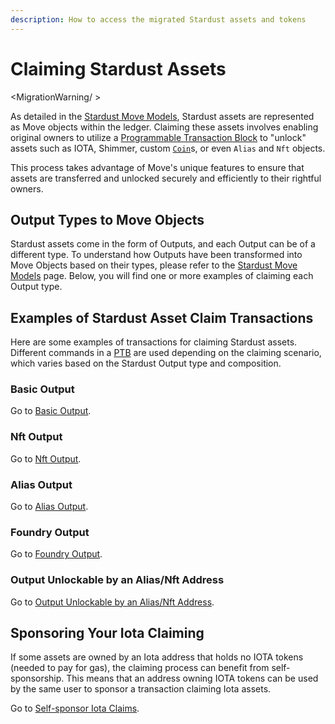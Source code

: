 ```yaml
---
description: How to access the migrated Stardust assets and tokens 
---
```


# Claiming Stardust Assets

<MigrationWarning/ >

As detailed in the [Stardust Move Models](move-models.mdx), Stardust assets are represented as Move objects within the ledger. Claiming these assets involves enabling original owners to utilize a [Programmable Transaction Block](../iota-101/transactions/ptb/programmable-transaction-blocks) to "unlock" assets such as IOTA, Shimmer, custom [`Coin`](../../references/framework/iota-framework/coin.mdx#resource-coin)s, or even `Alias` and `Nft` objects.

This process takes advantage of Move's unique features to ensure that assets are transferred and unlocked securely and efficiently to their rightful owners.

## Output Types to Move Objects

Stardust assets come in the form of Outputs, and each Output can be of a different type. 
To understand how Outputs have been transformed into Move Objects based on their types,
please refer to the [Stardust Move Models](move-models.mdx#summary) page.
Below, you will find one or more examples of claiming each Output type.

## Examples of Stardust Asset Claim Transactions

Here are some examples of transactions for claiming Stardust assets.
Different commands in a [PTB](../iota-101/transactions/ptb/programmable-transaction-blocks) are used depending on the claiming scenario,
which varies based on the Stardust Output type and composition.

### Basic Output

Go to [Basic Output](claiming/basic.mdx).

### Nft Output

Go to [Nft Output](claiming/nft.mdx).

### Alias Output

Go to [Alias Output](claiming/alias.mdx).

### Foundry Output

Go to [Foundry Output](claiming/foundry.mdx).

### Output Unlockable by an Alias/Nft Address

Go to [Output Unlockable by an Alias/Nft Address](claiming/address-unlock-condition.mdx).

## Sponsoring Your Iota Claiming

If some assets are owned by an Iota address that holds no IOTA tokens (needed to pay for gas),
the claiming process can benefit from self-sponsorship.
This means that an address owning IOTA tokens can be used by the same user to sponsor a transaction claiming Iota assets.

Go to [Self-sponsor Iota Claims](claiming/self-sponsor.mdx).
